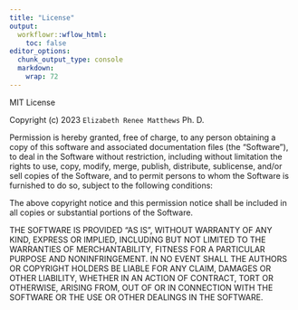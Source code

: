 ```yaml
---
title: "License"
output:
  workflowr::wflow_html:
    toc: false
editor_options:
  chunk_output_type: console
  markdown: 
    wrap: 72
---
```


MIT License

Copyright (c) 2023 `Elizabeth Renee Matthews` Ph. D.

Permission is hereby granted, free of charge, to any person obtaining a
copy of this software and associated documentation files (the
"Software"), to deal in the Software without restriction, including
without limitation the rights to use, copy, modify, merge, publish,
distribute, sublicense, and/or sell copies of the Software, and to
permit persons to whom the Software is furnished to do so, subject to
the following conditions:

The above copyright notice and this permission notice shall be included
in all copies or substantial portions of the Software.

THE SOFTWARE IS PROVIDED "AS IS", WITHOUT WARRANTY OF ANY KIND, EXPRESS
OR IMPLIED, INCLUDING BUT NOT LIMITED TO THE WARRANTIES OF
MERCHANTABILITY, FITNESS FOR A PARTICULAR PURPOSE AND NONINFRINGEMENT.
IN NO EVENT SHALL THE AUTHORS OR COPYRIGHT HOLDERS BE LIABLE FOR ANY
CLAIM, DAMAGES OR OTHER LIABILITY, WHETHER IN AN ACTION OF CONTRACT,
TORT OR OTHERWISE, ARISING FROM, OUT OF OR IN CONNECTION WITH THE
SOFTWARE OR THE USE OR OTHER DEALINGS IN THE SOFTWARE.
